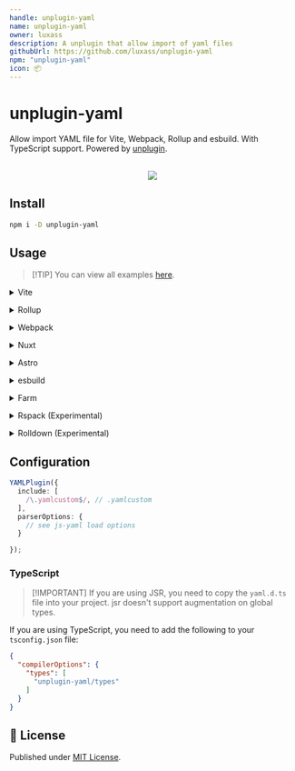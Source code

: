 ```yaml
---
handle: unplugin-yaml
name: unplugin-yaml
owner: luxass
description: A unplugin that allow import of yaml files
githubUrl: https://github.com/luxass/unplugin-yaml
npm: "unplugin-yaml"
icon: 📦
---
```


# unplugin-yaml




Allow import YAML file for Vite, Webpack, Rollup and esbuild. With TypeScript support. Powered by [unplugin](https://github.com/unjs/unplugin).

<p align="center">
<br />
<a href="https://stackblitz.com/github/luxass/unplugin-yaml/tree/main/examples/vite-vue?file=vite.config.ts"><img src="https://developer.stackblitz.com/img/open_in_stackblitz.svg" /></a>
</p>

## Install

```bash
npm i -D unplugin-yaml
```

## Usage

> \[!TIP]
> You can view all examples [here](https://github.com/luxass/unplugin-yaml/blob/main/examples).

<details>
<summary>Vite</summary><br/>

```ts
// vite.config.ts
import YAMLPlugin from "unplugin-yaml/vite";

export default defineConfig({
  plugins: [
    YAMLPlugin({ /* options */ }),
  ],
});
```

<br/></details>

<details>
<summary>Rollup</summary><br/>

```ts
// rollup.config.js
import YAMLPlugin from "unplugin-yaml/rollup";

export default {
  plugins: [
    YAMLPlugin({ /* options */ }),
  ],
};
```

<br/></details>

<details>
<summary>Webpack</summary><br/>

```ts
// webpack.config.js
module.exports = {
  /* ... */
  plugins: [
    require("unplugin-yaml/webpack").default({ /* options */ }),
  ],
};
```

<br/></details>

<details>
<summary>Nuxt</summary><br/>

```ts
// nuxt.config.js
export default defineNuxtConfig({
  modules: [
    ["unplugin-yaml/nuxt", { /* options */ }]
  ],
});
```

<br/></details>

<details>
<summary>Astro</summary><br/>

```ts
// astro.config.mjs
import { defineConfig } from "astro/config";
import YAMLPlugin from "unplugin-yaml/astro";

// https://astro.build/config
export default defineConfig({
  integrations: [
    YAMLPlugin({
      /* options */
    })
  ]
});
```

<br/></details>

<details>
<summary>esbuild</summary><br/>

```ts
// esbuild.config.js
import { build } from "esbuild";
import YAMLPlugin from "unplugin-yaml/esbuild";

build({
  /* ... */
  plugins: [
    YAMLPlugin({
      /* options */
    }),
  ],
});
```

<br/></details>

<details>
<summary>Farm</summary><br/>

```ts
// farm.config.ts
import { defineConfig } from "@farmfe/core";
import vue from "@vitejs/plugin-vue";
import YAMLPlugin from "unplugin-yaml/farm";

export default defineConfig({
  vitePlugins: [
    vue(),
  ],
  plugins: [
    YAMLPlugin({
      /* options */
    })
  ]
});
```

<br/></details>

<details>
<summary>Rspack (Experimental)</summary><br/>

> \[!IMPORTANT]
> Currently Rspack works a little different, due to rspack not supporting the `resolveId`.
> It is currently worked on [here](https://github.com/unjs/unplugin/pull/388)

```ts
// rspack.config.js
const rspack = require("@rspack/core");

/** @type {import('@rspack/cli').Configuration} */
const config = {
  plugins: [
    new rspack.HtmlRspackPlugin({
      template: "./index.html"
    }),
    require("unplugin-yaml/rspack")(),
  ],

};
module.exports = config;
```

<br/></details>

<details>
<summary>Rolldown (Experimental)</summary><br/>

```ts
// rolldown.config.js
import { defineConfig } from "rolldown";
import YAMLPlugin from "unplugin-yaml/rolldown";

export default defineConfig({
  input: "./index.js",
  plugins: [
    YAMLPlugin({
      /* options */
    }),
  ],
});
```

<br/></details>

## Configuration

```ts
YAMLPlugin({
  include: [
    /\.yamlcustom$/, // .yamlcustom
  ],
  parserOptions: {
    // see js-yaml load options
  }

});
```

### TypeScript

> \[!IMPORTANT]
> If you are using JSR, you need to copy the `yaml.d.ts` file into your project.
> jsr doesn't support augmentation on global types.

If you are using TypeScript, you need to add the following to your `tsconfig.json` file:

```json
{
  "compilerOptions": {
    "types": [
      "unplugin-yaml/types"
    ]
  }
}
```

## 📄 License

Published under [MIT License](https://github.com/luxass/unplugin-yaml/blob/main/LICENSE).
